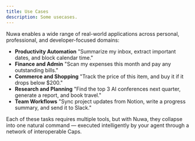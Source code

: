 ```yaml
---
title: Use Cases
description: Some usecases.
---
```


Nuwa enables a wide range of real-world applications across personal, professional, and developer-focused domains:

- **Productivity Automation**
  "Summarize my inbox, extract important dates, and block calendar time."
- **Finance and Admin**
  "Scan my expenses this month and pay any outstanding bills."
- **Commerce and Shopping**
  "Track the price of this item, and buy it if it drops below $200."
- **Research and Planning**
  "Find the top 3 AI conferences next quarter, generate a report, and book travel."
- **Team Workflows**
  "Sync project updates from Notion, write a progress summary, and send it to Slack."

Each of these tasks requires multiple tools, but with Nuwa, they collapse into one natural command — executed intelligently by your agent through a network of interoperable Caps.
